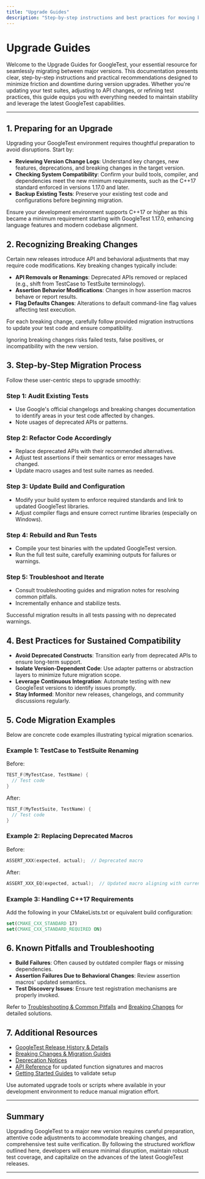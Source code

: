 ```yaml
---
title: "Upgrade Guides"
description: "Step-by-step instructions and best practices for moving between major versions, including code migration tips and examples to minimize friction and downtime during upgrades."
---
```


# Upgrade Guides

Welcome to the Upgrade Guides for GoogleTest, your essential resource for seamlessly migrating between major versions. This documentation presents clear, step-by-step instructions and practical recommendations designed to minimize friction and downtime during version upgrades. Whether you're updating your test suites, adjusting to API changes, or refining test practices, this guide equips you with everything needed to maintain stability and leverage the latest GoogleTest capabilities.

---

## 1. Preparing for an Upgrade

Upgrading your GoogleTest environment requires thoughtful preparation to avoid disruptions. Start by:

- **Reviewing Version Change Logs**: Understand key changes, new features, deprecations, and breaking changes in the target version.
- **Checking System Compatibility**: Confirm your build tools, compiler, and dependencies meet the new minimum requirements, such as the C++17 standard enforced in versions 1.17.0 and later.
- **Backup Existing Tests**: Preserve your existing test code and configurations before beginning migration.


<Tip>
Ensure your development environment supports C++17 or higher as this became a minimum requirement starting with GoogleTest 1.17.0, enhancing language features and modern codebase alignment.
</Tip>

## 2. Recognizing Breaking Changes

Certain new releases introduce API and behavioral adjustments that may require code modifications. Key breaking changes typically include:

- **API Removals or Renamings**: Deprecated APIs removed or replaced (e.g., shift from TestCase to TestSuite terminology).
- **Assertion Behavior Modifications**: Changes in how assertion macros behave or report results.
- **Flag Defaults Changes**: Alterations to default command-line flag values affecting test execution.

For each breaking change, carefully follow provided migration instructions to update your test code and ensure compatibility.

<Warning>
Ignoring breaking changes risks failed tests, false positives, or incompatibility with the new version.
</Warning>

## 3. Step-by-Step Migration Process

Follow these user-centric steps to upgrade smoothly:

### Step 1: Audit Existing Tests

- Use Google's official changelogs and breaking changes documentation to identify areas in your test code affected by changes.
- Note usages of deprecated APIs or patterns.

### Step 2: Refactor Code Accordingly

- Replace deprecated APIs with their recommended alternatives.
- Adjust test assertions if their semantics or error messages have changed.
- Update macro usages and test suite names as needed.

### Step 3: Update Build and Configuration

- Modify your build system to enforce required standards and link to updated GoogleTest libraries.
- Adjust compiler flags and ensure correct runtime libraries (especially on Windows).

### Step 4: Rebuild and Run Tests

- Compile your test binaries with the updated GoogleTest version.
- Run the full test suite, carefully examining outputs for failures or warnings.

### Step 5: Troubleshoot and Iterate

- Consult troubleshooting guides and migration notes for resolving common pitfalls.
- Incrementally enhance and stabilize tests.

<Check>
Successful migration results in all tests passing with no deprecated warnings.
</Check>

## 4. Best Practices for Sustained Compatibility

- **Avoid Deprecated Constructs**: Transition early from deprecated APIs to ensure long-term support.
- **Isolate Version-Dependent Code**: Use adapter patterns or abstraction layers to minimize future migration scope.
- **Leverage Continuous Integration**: Automate testing with new GoogleTest versions to identify issues promptly.
- **Stay Informed**: Monitor new releases, changelogs, and community discussions regularly.

## 5. Code Migration Examples

Below are concrete code examples illustrating typical migration scenarios.

### Example 1: TestCase to TestSuite Renaming

Before:
```cpp
TEST_F(MyTestCase, TestName) {
  // Test code
}
```
After:
```cpp
TEST_F(MyTestSuite, TestName) {
  // Test code
}
```

### Example 2: Replacing Deprecated Macros

Before:
```cpp
ASSERT_XXX(expected, actual);  // Deprecated macro
```
After:
```cpp
ASSERT_XXX_EQ(expected, actual);  // Updated macro aligning with current API
```

### Example 3: Handling C++17 Requirements

Add the following in your CMakeLists.txt or equivalent build configuration:
```cmake
set(CMAKE_CXX_STANDARD 17)
set(CMAKE_CXX_STANDARD_REQUIRED ON)
```

## 6. Known Pitfalls and Troubleshooting

- **Build Failures**: Often caused by outdated compiler flags or missing dependencies.
- **Assertion Failures Due to Behavioral Changes**: Review assertion macros' updated semantics.
- **Test Discovery Issues**: Ensure test registration mechanisms are properly invoked.

Refer to [Troubleshooting & Common Pitfalls](../../getting-started/first-test-usage/troubleshooting-setup.md) and [Breaking Changes](../../changelog/migrations-breaking-changes/breaking-changes.md) for detailed solutions.

## 7. Additional Resources

- [GoogleTest Release History & Details](../../changelog/version-history-releases/all-releases.md)
- [Breaking Changes & Migration Guides](../../changelog/migrations-breaking-changes/breaking-changes.md)
- [Deprecation Notices](../../changelog/migrations-breaking-changes/deprecation-notices.md)
- [API Reference](../../api-reference/core-testing-api/) for updated function signatures and macros
- [Getting Started Guides](../../getting-started/) to validate setup

<Tip>
Use automated upgrade tools or scripts where available in your development environment to reduce manual migration effort.
</Tip>

---

## Summary

Upgrading GoogleTest to a major new version requires careful preparation, attentive code adjustments to accommodate breaking changes, and comprehensive test suite verification. By following the structured workflow outlined here, developers will ensure minimal disruption, maintain robust test coverage, and capitalize on the advances of the latest GoogleTest releases.

---